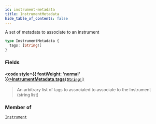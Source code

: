 ```yaml
---
id: instrument-metadata
title: InstrumentMetadata
hide_table_of_contents: false
---
```








A set of metadata to associate to an instrument

```graphql
type InstrumentMetadata {
  tags: [String!]
}
```


### Fields

#### [<code style={{ fontWeight: 'normal' }}>InstrumentMetadata.<b>tags</b></code>](#)<Bullet />[`[String!]`](/docs/testnet/graphql/scalars/string) <Badge class="secondary" text="list"/> <Badge class="secondary" text="scalar"/>
> An arbitrary list of tags to associated to associate to the Instrument (string list)
> 



### Member of

[`Instrument`](/docs/testnet/graphql/objects/instrument)  <Badge class="secondary" text="object"/>



